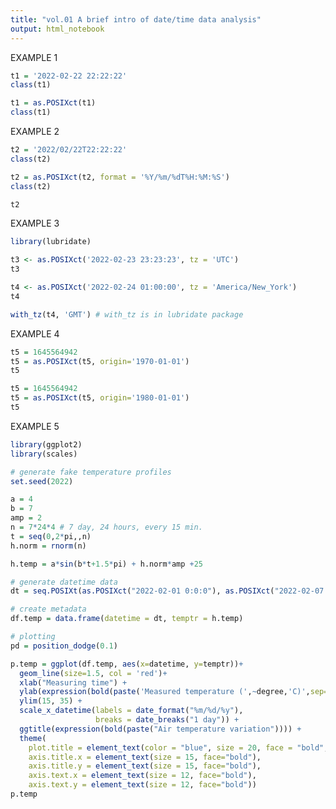```yaml
---
title: "vol.01 A brief intro of date/time data analysis"
output: html_notebook
---
```


EXAMPLE 1 
```r
t1 = '2022-02-22 22:22:22'
class(t1)

t1 = as.POSIXct(t1)
class(t1)

```

EXAMPLE 2
```r
t2 = '2022/02/22T22:22:22'
class(t2)

t2 = as.POSIXct(t2, format = '%Y/%m/%dT%H:%M:%S')
class(t2)

t2

```

EXAMPLE 3
```r
library(lubridate)

t3 <- as.POSIXct('2022-02-23 23:23:23', tz = 'UTC')
t3

t4 <- as.POSIXct('2022-02-24 01:00:00', tz = 'America/New_York')
t4

with_tz(t4, 'GMT') # with_tz is in lubridate package

```

EXAMPLE 4
```r
t5 = 1645564942
t5 = as.POSIXct(t5, origin='1970-01-01')
t5

t5 = 1645564942
t5 = as.POSIXct(t5, origin='1980-01-01')
t5

```

EXAMPLE 5
```r
library(ggplot2)
library(scales)

# generate fake temperature profiles
set.seed(2022)

a = 4
b = 7
amp = 2
n = 7*24*4 # 7 day, 24 hours, every 15 min.
t = seq(0,2*pi,,n)
h.norm = rnorm(n)

h.temp = a*sin(b*t+1.5*pi) + h.norm*amp +25

# generate datetime data
dt = seq.POSIXt(as.POSIXct("2022-02-01 0:0:0"), as.POSIXct("2022-02-07 23:45:00"), tz = "Europe/Berlin", by = "15 min")

# create metadata
df.temp = data.frame(datetime = dt, temptr = h.temp)

# plotting
pd = position_dodge(0.1)

p.temp = ggplot(df.temp, aes(x=datetime, y=temptr))+
  geom_line(size=1.5, col = 'red')+
  xlab("Measuring time") +
  ylab(expression(bold(paste('Measured temperature (',~degree,'C)',sep='')))) +
  ylim(15, 35) +
  scale_x_datetime(labels = date_format("%m/%d/%y"), 
                   breaks = date_breaks("1 day")) +
  ggtitle(expression(bold(paste("Air temperature variation")))) +
  theme(
    plot.title = element_text(color = "blue", size = 20, face = "bold", hjust = 0.5),
    axis.title.x = element_text(size = 15, face="bold"),
    axis.title.y = element_text(size = 15, face="bold"),
    axis.text.x = element_text(size = 12, face="bold"),
    axis.text.y = element_text(size = 12, face="bold"))
p.temp

```










